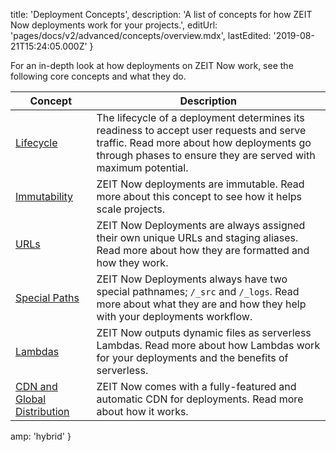 
  title: 'Deployment Concepts',
  description:
    'A list of concepts for how ZEIT Now deployments work for your projects.',
  editUrl: 'pages/docs/v2/advanced/concepts/overview.mdx',
  lastEdited: '2019-08-21T15:24:05.000Z'
}

For an in-depth look at how deployments on ZEIT Now work, see the following core concepts and what they do.

| Concept                                                                               | Description                                                                                                                                                                                           |
| ------------------------------------------------------------------------------------- | ----------------------------------------------------------------------------------------------------------------------------------------------------------------------------------------------------- |
| [Lifecycle](/docs/v2/advanced/concepts/lifecycle)                                     | The lifecycle of a deployment determines its readiness to accept user requests and serve traffic. Read more about how deployments go through phases to ensure they are served with maximum potential. |
| [Immutability](/docs/v2/advanced/concepts/immutability)                               | ZEIT Now deployments are immutable. Read more about this concept to see how it helps scale projects.                                                                                                  |
| [URLs](/docs/v2/advanced/concepts/urls)                                               | ZEIT Now Deployments are always assigned their own unique URLs and staging aliases. Read more about how they are formatted and how they work.                                                         |
| [Special Paths](/docs/v2/advanced/concepts/special-paths)                             | ZEIT Now Deployments always have two special pathnames; `/_src` and `/_logs`. Read more about what they are and how they help with your deployments workflow.                                         |
| [Lambdas](/docs/v2/advanced/concepts/lambdas)                                         | ZEIT Now outputs dynamic files as serverless Lambdas. Read more about how Lambdas work for your deployments and the benefits of serverless.                                                           |
| [CDN and Global Distribution](/docs/v2/advanced/concepts/cdn-and-global-distribution) | ZEIT Now comes with a fully-featured and automatic CDN for deployments. Read more about how it works.                                                                                                 |


  amp: 'hybrid'
}
